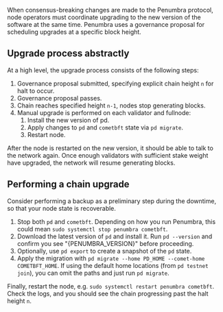 
When consensus-breaking changes are made to the Penumbra protocol,
node operators must coordinate upgrading to the new version of the software
at the same time. Penumbra uses a governance proposal for scheduling upgrades
at a specific block height.

## Upgrade process abstractly

At a high level, the upgrade process consists of the following steps:

1. Governance proposal submitted, specifying explicit chain height `n` for halt to occur.
2. Governance proposal passes.
3. Chain reaches specified height `n-1`, nodes stop generating blocks.
4. Manual upgrade is performed on each validator and fullnode:
    1. Install the new version of pd.
    2. Apply changes to `pd` and `cometbft` state via `pd migrate`.
    3. Restart node.

After the node is restarted on the new version, it should be able to talk to the network again.
Once enough validators with sufficient stake weight have upgraded, the network
will resume generating blocks.

## Performing a chain upgrade

Consider performing a backup as a preliminary step during the downtime,
so that your node state is recoverable.

1. Stop both `pd` and `cometbft`. Depending on how you run Penumbra, this could mean `sudo systemctl stop penumbra cometbft`.
2. Download the latest version of `pd` and install it. Run `pd --version` and confirm you see "{PENUMBRA_VERSION}" before proceeding.
3. Optionally, use `pd export` to create a snapshot of the `pd` state.
4. Apply the migration with `pd migrate --home PD_HOME --comet-home COMETBFT_HOME`.  If using the default home locations (from `pd testnet join`), you can omit the paths and just run `pd migrate`.

Finally, restart the node, e.g. `sudo systemctl restart penumbra cometbft`. Check the logs, and you should see the chain progressing
past the halt height `n`.
